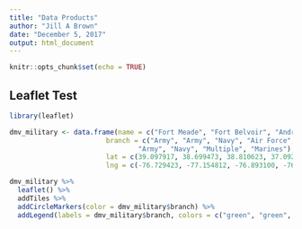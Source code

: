 ```yaml
---
title: "Data Products"
author: "Jill A Brown"
date: "December 5, 2017"
output: html_document
---
```


```r
knitr::opts_chunk$set(echo = TRUE)
```

## Leaflet Test

```r
library(leaflet)

dmv_military <- data.frame(name = c("Fort Meade", "Fort Belvoir", "Andrews Air Field", "Langley-Eustis", "Fort Detrick", "Fort McNair", "Walter Reed", "Pentagon", "Quantico"),
                        branch = c("Army", "Army", "Navy", "Air Force", "Army",
                                "Army", "Navy", "Multiple", "Marines"),
                        lat = c(39.097917, 38.699473, 38.810623, 37.092340, 39.436272, 38.866386, 39.006258, 38.872116, 38.525726),
                        lng = c(-76.729423, -77.154812, -76.893100, -76.360021, -77.428929, -77.014524, -77.092956, -77.056310, -77.289753))

dmv_military %>%
  leaflet() %>%
  addTiles %>%
  addCircleMarkers(color = dmv_military$branch) %>%
  addLegend(labels = dmv_military$branch, colors = c("green", "green", "navy", "blue", "green", "green", "navy", "red", "black"))

```

